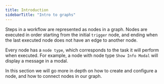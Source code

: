 ```yaml
---
title: Introduction
sidebarTitle: "Intro to graphs"
---
```


Steps in a workflow are represented as nodes in a graph. Nodes are executed in order starting from the initial `trigger` node, and ending when the last executed node does not have an edge to another node.

Every node has a `node type`, which corresponds to the task it will perform when executed. For example, a node with node type `Show Info Modal` will display a message in a modal.

In this section we will go more in depth on how to create and configure a node, and how to connect nodes in our graph.
